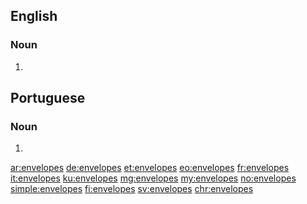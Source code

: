 ==English==

===Noun===
{{head|en|noun plural form}}

# {{plural of|envelope|lang=en}}

==Portuguese==

===Noun===
{{head|pt|noun plural form}}

# {{plural of|envelope|lang=pt}}

[[ar:envelopes]]
[[de:envelopes]]
[[et:envelopes]]
[[eo:envelopes]]
[[fr:envelopes]]
[[it:envelopes]]
[[ku:envelopes]]
[[mg:envelopes]]
[[my:envelopes]]
[[no:envelopes]]
[[simple:envelopes]]
[[fi:envelopes]]
[[sv:envelopes]]
[[chr:envelopes]]
